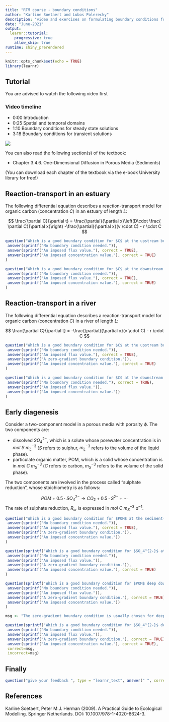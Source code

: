 ```yaml
---
title: "RTM course - boundary conditions"
author: "Karline Soetaert and Lubos Polerecky"
description: "video and exercises on formulating boundary conditions for transport models"
date: "June-2021"
output: 
  learnr::tutorial:
    progressive: true
    allow_skip: true
runtime: shiny_prerendered
---
```


```r
knitr::opts_chunk$set(echo = TRUE)
library(learnr)
```

## Tutorial

You are advised to watch the following video first 

### Video timeline
* 0:00 Introduction
* 0:25 Spatial and temporal domains
* 1:10 Boundary conditions for steady state solutions
* 3:18 Boundary conditions for transient solutions

![](https://www.youtube.com/watch?v=ec3B41FXsjw&list=PLx8PHcDdmF-uD1Pr07TU9SzlhlGpfrxqn&index=13)

You can also read the following section(s) of the textbook:

* Chapter 3.4.6. One-Dimensional Diffusion in Porous Media (Sediments)

(You can download each chapter of the textbook via the e-book University library for free!)

## Reaction-transport in an estuary

The following differential equation describes a reaction-transport model for organic carbon (concentration $C$) in an estuary of length $L$:

$$
\frac{\partial C}{\partial t} = \frac{\partial}{\partial x}\left(D\cdot \frac{ \partial C}{\partial x}\right) -\frac{\partial}{\partial x}(v \cdot C)  - r \cdot C
$$

```r
question("Which is a good boundary condition for $C$ at the upstream boundary ($x=0$)?", type = "learnr_checkbox",
 answer(sprintf("No boundary condition needed.")),
 answer(sprintf("An imposed flux value."), correct = TRUE),
 answer(sprintf("An imposed concentration value."), correct = TRUE)
)  
```

```r
question("Which is a good boundary condition for $C$ at the downstream boundary ($x=L$)?", type = "learnr_checkbox",
 answer(sprintf("No boundary condition needed.")),
 answer(sprintf("An imposed flux value."), correct = TRUE),
 answer(sprintf("An imposed concentration value."), correct = TRUE)
)  
```

## Reaction-transport in a river

The following differential equation describes a reaction-transport model for organic carbon (concentration $C$) in a river of length $L$:

$$
\frac{\partial C}{\partial t} =  -\frac{\partial}{\partial x}(v \cdot C) - r \cdot C
$$

```r
question("Which is a good boundary condition for $C$ at the upstream boundary ($x=0$)? '", type = "learnr_checkbox",
 answer(sprintf("No boundary condition needed.")),
 answer(sprintf("An imposed flux value."), correct = TRUE),
 answer(sprintf("A zero-gradient boundary condition.")),
 answer(sprintf("An imposed concentration value."), correct = TRUE)
)  
```

```r
question("Which is a good boundary condition for $C$ at the downstream boundary ($x=L$)?", type = "learnr_checkbox",
 answer(sprintf("No boundary condition needed."), correct = TRUE),
 answer(sprintf("An imposed flux value.")),
 answer(sprintf("An imposed concentration value."))
)  
```

## Early diagenesis

Consider a two-component model in a porous media with porosity $\phi$. The two components are:

* dissolved $SO_4^{2-}$, which is a solute whose porewater concentration is in $mol~S~m^{-3}_L$ ($S$ refers to sulphur, $m^{-3}_L$ refers to the volume of the liquid phase).
* particulate organic matter, POM, which is a solid whose concentration is in $mol~C~m^{-3}_S$ ($C$ refers to carbon, $m^{-3}_S$ refers to the volume of the solid phase). 

The two components are involved in the process called "sulphate reduction", whose stoichiometry is as follows:

$$
POM + 0.5\cdot SO_4^{2-} \rightarrow CO_2 + 0.5\cdot S^{2-} + \cdots
$$
The rate of sulphate reduction, $R_{sr}$ is expressed in $mol~C~m^{-3}_S~d^{-1}$.

```r
question("Which is a good boundary condition for $POM$ at the sediment-water interface ($x=0$)? ", type = "learnr_checkbox",
 answer(sprintf("No boundary condition needed.")),
 answer(sprintf("An imposed flux value."), correct = TRUE),
 answer(sprintf("A zero-gradient boundary condition.")),
 answer(sprintf("An imposed concentration value."))
)  
```

```r
question(sprintf("Which is a good boundary condition for $SO_4^{2-}$ at the sediment-water interface ($x=0$)? "), type = "learnr_checkbox",
 answer(sprintf("No boundary condition needed.")),
 answer(sprintf("An imposed flux value.")),
 answer(sprintf("A zero-gradient boundary condition.")),
 answer(sprintf("An imposed concentration value."), correct = TRUE)
)  
```

```r
question(sprintf("Which is a good boundary condition for $POM$ deep down in the sediment ($x\\rightarrow \\infty$)?"), type = "learnr_checkbox",
 answer(sprintf("No boundary condition needed.")),
 answer(sprintf("An imposed flux value.")),
 answer(sprintf("A zero-gradient boundary condition."), correct = TRUE),
 answer(sprintf("An imposed concentration value."))
)  
```

```r
msg <- "The zero-gradient boundary condition is usually chosen for deep concentrations of solutes in diagenetic models. However, sometimes concentrations are imposed, e.g., if there has been a historic build-up of solutes at depth."

question(sprintf("Which is a good boundary condition for $SO_4^{2-}$ deep down in the sediment ($x\\rightarrow \\infty$)?"), type = "learnr_checkbox",
 answer(sprintf("No boundary condition needed.")),
 answer(sprintf("An imposed flux value.")),
 answer(sprintf("A zero-gradient boundary condition."), correct = TRUE),
 answer(sprintf("An imposed concentration value."), correct = TRUE),
 correct=msg,
 incorrect=msg)  

```

## Finally

```r
question("give your feedback ", type = "learnr_text", answer(" ", correct=TRUE), correct="thank you", incorrect = "thank you")
```

## References

Karline Soetaert, Peter M.J. Herman (2009). A Practical Guide to Ecological Modelling. Springer Netherlands. DOI: 10.1007/978-1-4020-8624-3.
